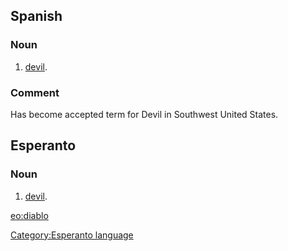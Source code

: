 ==Spanish==
===Noun===
# [[devil]].
===Comment===
Has become accepted term for Devil in Southwest United States.

==Esperanto==
===Noun===
# [[devil]].

[[eo:diablo]]
[[Category:Esperanto language]]
{{Universala Vortaro}}